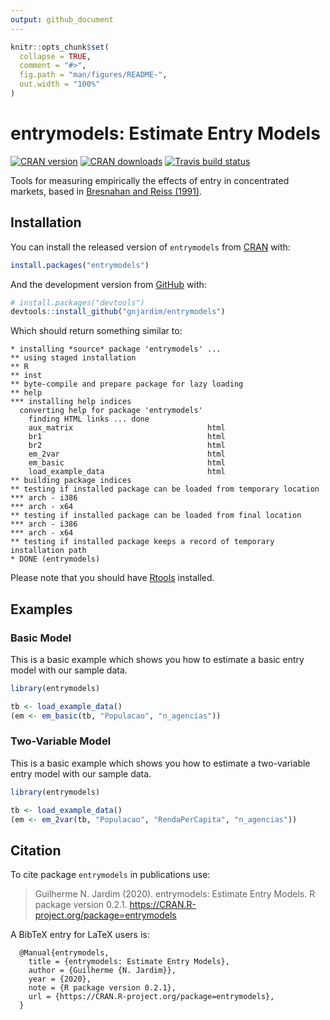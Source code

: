 ```yaml
---
output: github_document
---
```


<!-- README.md is generated from README.Rmd. Please edit that file -->

```r
knitr::opts_chunk$set(
  collapse = TRUE,
  comment = "#>",
  fig.path = "man/figures/README-",
  out.width = "100%"
)
```

# entrymodels: Estimate Entry Models

<!-- badges: start -->
[![CRAN version](https://www.r-pkg.org/badges/version/entrymodels?color=orange)](https://cran.r-project.org/package=entrymodels)
[![CRAN downloads](https://cranlogs.r-pkg.org/badges/entrymodels?color=blue)](https://cran.r-project.org/package=entrymodels)
[![Travis build status](https://travis-ci.org/gnjardim/entrymodels.svg?branch=master)](https://travis-ci.org/gnjardim/entrymodels)
<!-- badges: end -->

Tools for measuring empirically the effects of entry in concentrated markets, based in [Bresnahan and Reiss (1991)](https://www.jstor.org/stable/2937655). 

## Installation

You can install the released version of `entrymodels` from [CRAN](https://CRAN.R-project.org/package=entrymodels) with:

``` r
install.packages("entrymodels")
```

And the development version from [GitHub](https://github.com/gnjardim/entrymodels) with:

``` r
# install.packages("devtools")
devtools::install_github("gnjardim/entrymodels")
```
Which should return something similar to:

```
* installing *source* package 'entrymodels' ...
** using staged installation
** R
** inst
** byte-compile and prepare package for lazy loading
** help
*** installing help indices
  converting help for package 'entrymodels'
    finding HTML links ... done
    aux_matrix                              html  
    br1                                     html  
    br2                                     html  
    em_2var                                 html  
    em_basic                                html  
    load_example_data                       html  
** building package indices
** testing if installed package can be loaded from temporary location
*** arch - i386
*** arch - x64
** testing if installed package can be loaded from final location
*** arch - i386
*** arch - x64
** testing if installed package keeps a record of temporary installation path
* DONE (entrymodels)
```

Please note that you should have [Rtools](https://cran.r-project.org/bin/windows/Rtools/) installed. 

## Examples 

### Basic Model
This is a basic example which shows you how to estimate a basic entry model with our sample data.

```r
library(entrymodels)

tb <- load_example_data()
(em <- em_basic(tb, "Populacao", "n_agencias"))
```


### Two-Variable Model
This is a basic example which shows you how to estimate a two-variable entry model with our sample data.

```r
library(entrymodels)

tb <- load_example_data()
(em <- em_2var(tb, "Populacao", "RendaPerCapita", "n_agencias"))
```

## Citation

To cite package `entrymodels` in publications use:

  > Guilherme N. Jardim (2020). entrymodels: Estimate Entry Models. R package version 0.2.1. <https://CRAN.R-project.org/package=entrymodels>

A BibTeX entry for LaTeX users is:

```
  @Manual{entrymodels,
    title = {entrymodels: Estimate Entry Models},
    author = {Guilherme {N. Jardim}},
    year = {2020},
    note = {R package version 0.2.1},
    url = {https://CRAN.R-project.org/package=entrymodels},
  }
```
